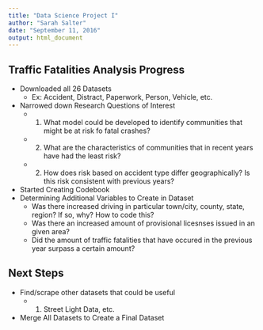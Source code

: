 ```yaml
---
title: "Data Science Project I"
author: "Sarah Salter"
date: "September 11, 2016"
output: html_document
---
```


## Traffic Fatalities Analysis Progress

+ Downloaded all 26 Datasets 
  - Ex: Accident, Distract, Paperwork, Person, Vehicle, etc.   
+ Narrowed down Research Questions of Interest 
  - 1. What model could be developed to identify communities that might be at risk fo fatal crashes?
  - 2. What are the characteristics of communities that in recent years have had the least risk?
  - 2. How does risk based on accident type differ geographically?  Is this risk consistent with previous years? 
+ Started Creating Codebook 
+ Determining Additional Variables to Create in Dataset
  - Was there increased driving in particular town/city, county, state, region? If so, why? How to code this?
  - Was there an increased amount of provisional licesnses issued in an given area?
  - Did the amount of traffic fatalities that have occured in the previous year surpass a certain amount?  

## Next Steps 
+ Find/scrape other datasets that could be useful
  - 1. Street Light Data, etc.
+ Merge All Datasets to Create a Final Dataset
